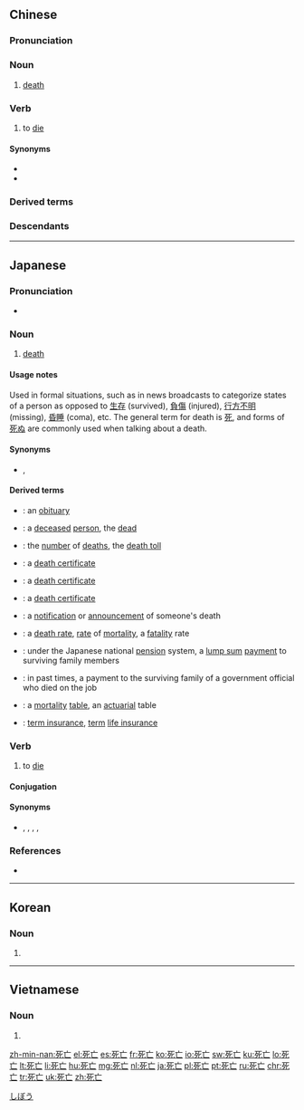==Chinese==
{{zh-forms}}
{{wikipedia|lang=zh}}

===Pronunciation===
{{zh-pron
|m=sǐwáng
|ma=Zh-siwáng.ogg
|c=sei2 mong4
|h=pfs=sí-mòng
|mn=sí-bông
|w=2sr vaan
|cat=n,v
}}

===Noun===
{{zh-noun}}

# [[death]]
#: {{zh-x|瀕臨 死亡|to be at death's door}}

===Verb===
{{zh-verb}}

# {{lb|zh|formal}} to [[die]]
#: {{zh-x|因 病 死亡|to '''die''' from an illness}}

====Synonyms====
* {{zh-l|死}}
* {{zh-l|去世}}

===Derived terms===
{{zh-der|死亡保險|死亡教育|死亡率|死亡人數|死亡線|死亡證|死亡證明書|死亡證書|意外死亡|嬰兒死亡率|宣告死亡|死亡學|死亡宣告|死亡無日|死亡登記|死亡約會|死亡給付|死亡證明}}

===Descendants===
{{CJKV||しぼう|사망|tử vong}}

{{zh-cat|Intermediate|Death}}

----

==Japanese==
{{ja-kanjitab|し|ぼう|yomi=on}}

===Pronunciation===
* {{ja-pron|しぼう|y=o}}

===Noun===
{{ja-noun|しぼう|hhira=しばう}}

# [[death]]

====Usage notes====
Used in formal situations, such as in news broadcasts to categorize states of a person as opposed to [[生存]] (survived), [[負傷]] (injured), [[行方不明]] (missing), [[昏睡]] (coma), etc. The general term for death is [[死]], and forms of [[死ぬ]] are commonly used when talking about a death.

====Synonyms====
* {{ja-r|死去|しきょ}}, {{ja-r|死没|しぼつ}}

====Derived terms====
{{der-top}}
* {{ja-r|死亡記事|しぼう きじ}}: an [[obituary]]
* {{ja-r|死亡者|しぼうしゃ}}: a [[deceased]] [[person]], the [[dead]]
* {{ja-r|死亡者数|しぼうしゃすう}}: the [[number]] of [[death]]s, the [[death toll]]
* {{ja-r|死亡診断書|しぼう しんだんしょ}}: a [[death certificate]]
* {{ja-r|死亡証明書|しぼう しょうめいしょ}}: a [[death certificate]]
* {{ja-r|死亡証書|しぼう しょうしょ}}: a [[death certificate]]
* {{ja-r|死亡通知|しぼう つうち}}: a [[notification]] or [[announcement]] of someone's death
* {{ja-r|死亡率|しぼうりつ}}: a [[death rate]], [[rate]] of [[mortality]], a [[fatality]] rate
* {{ja-r|死亡一時金|しぼう いちじきん}}: under the Japanese national [[pension]] system, a [[lump sum]] [[payment]] to surviving family members
* {{ja-r|死亡賜金|しぼう しきん}}: {{qualifier|archaic}} in past times, a payment to the surviving family of a government official who died on the job
* {{ja-r|死亡表|しぼうひょう}}: a [[mortality]] [[table]], an [[actuarial]] table
* {{ja-r|死亡保険|しぼう ほけん}}: [[term insurance]], [[term]] [[life insurance]]
{{der-bottom}}

===Verb===
{{ja-verb-suru|しぼう|tr=intransitive|hhira=しばう}}

# to [[die]]

====Conjugation====
{{ja-suru|しぼう}}

====Synonyms====
* {{ja-r|死ぬ|しぬ}}, {{ja-r|死する|しする}}, {{ja-r|linkto=死去|死去する|しきょ する}}, {{ja-r|linkto=死没|死没する|しぼつ する}}, {{ja-r|亡くなる|なく なる}}

===References===
* {{R:Shogakukan}}

[[Category:ja:Death|しぼう]]

----

==Korean==
{{ko-hanjatab}}

===Noun===
{{ko-noun|hj|hangeul=사망}}

# {{hanja form of|사망|[[death]]}}

----

==Vietnamese==
{{vi-hantutab}}

===Noun===
{{vi-hantu}}

# {{han tu form of|tử vong|[[death]]}}

[[zh-min-nan:死亡]]
[[el:死亡]]
[[es:死亡]]
[[fr:死亡]]
[[ko:死亡]]
[[io:死亡]]
[[sw:死亡]]
[[ku:死亡]]
[[lo:死亡]]
[[lt:死亡]]
[[li:死亡]]
[[hu:死亡]]
[[mg:死亡]]
[[nl:死亡]]
[[ja:死亡]]
[[pl:死亡]]
[[pt:死亡]]
[[ru:死亡]]
[[chr:死亡]]
[[tr:死亡]]
[[uk:死亡]]
[[zh:死亡]]